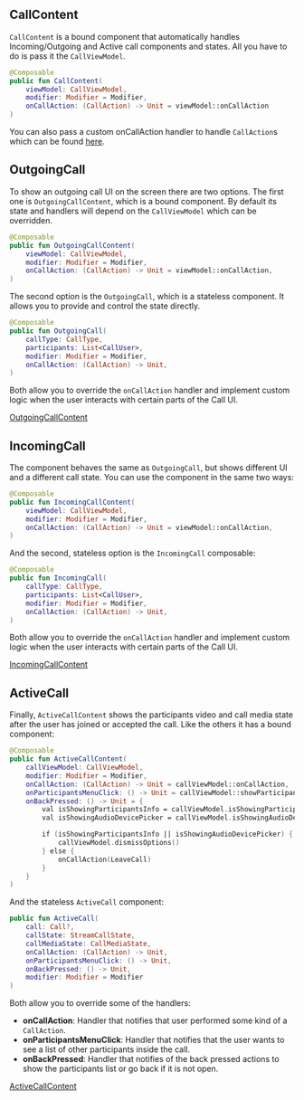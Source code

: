 ## CallContent

`CallContent` is a bound component that automatically handles Incoming/Outgoing and Active call components and states. All you have to do is pass it the `CallViewModel`.

<!-- After https://github.com/GetStream/stream-video-android/pull/110 has been merged in there will be only one onCallAction handler -->
```kotlin
@Composable
public fun CallContent(
    viewModel: CallViewModel,
    modifier: Modifier = Modifier,
    onCallAction: (CallAction) -> Unit = viewModel::onCallAction
)
```

<!-- TODO link call actions -->
You can also pass a custom onCallAction handler to handle `CallAction`s which can be found [here]().

## OutgoingCall

To show an outgoing call UI on the screen there are two options. The first one is `OutgoingCallContent`, which is a bound component. By default its state and handlers will depend on the `CallViewModel` which can be overridden.

```kotlin
@Composable
public fun OutgoingCallContent(
    viewModel: CallViewModel,
    modifier: Modifier = Modifier,
    onCallAction: (CallAction) -> Unit = viewModel::onCallAction,
)
```

The second option is the `OutgoingCall`, which is a stateless component. It allows you to provide and control the state directly.

<!-- After https://github.com/GetStream/stream-video-android/pull/110 has been merged in there will be only one onCallAction handler -->
```kotlin
@Composable
public fun OutgoingCall(
    callType: CallType,
    participants: List<CallUser>,
    modifier: Modifier = Modifier,
    onCallAction: (CallAction) -> Unit,
)
```

Both allow you to override the `onCallAction` handler and implement custom logic when the user interacts with certain parts of the Call UI.

<!-- TODO add some outgoing call image -->
[OutgoingCallContent]()

## IncomingCall

The component behaves the same as `OutgoingCall`, but shows different UI and a different call state. You can use the component in the same two ways:

```kotlin
@Composable
public fun IncomingCallContent(
    viewModel: CallViewModel,
    modifier: Modifier = Modifier,
    onCallAction: (CallAction) -> Unit = viewModel::onCallAction,
)
```

And the second, stateless option is the `IncomingCall` composable:

<!-- After https://github.com/GetStream/stream-video-android/pull/110 has been merged in there will be only one onCallAction handler -->
```kotlin
@Composable
public fun IncomingCall(
    callType: CallType,
    participants: List<CallUser>,
    modifier: Modifier = Modifier,
    onCallAction: (CallAction) -> Unit,
)
```

Both allow you to override the `onCallAction` handler and implement custom logic when the user interacts with certain parts of the Call UI.

<!-- TODO add some incoming call image -->
[IncomingCallContent]()

## ActiveCall

Finally, `ActiveCallContent` shows the participants video and call media state after the user has joined or accepted the call. Like the others it has a bound component:

```kotlin
@Composable
public fun ActiveCallContent(
    callViewModel: CallViewModel,
    modifier: Modifier = Modifier,
    onCallAction: (CallAction) -> Unit = callViewModel::onCallAction,
    onParticipantsMenuClick: () -> Unit = callViewModel::showParticipants,
    onBackPressed: () -> Unit = {
        val isShowingParticipantsInfo = callViewModel.isShowingParticipantsInfo.value
        val isShowingAudioDevicePicker = callViewModel.isShowingAudioDevicePicker.value

        if (isShowingParticipantsInfo || isShowingAudioDevicePicker) {
            callViewModel.dismissOptions()
        } else {
            onCallAction(LeaveCall)
        }
    }
)
```

And the stateless `ActiveCall` component:

```kotlin
public fun ActiveCall(
    call: Call?,
    callState: StreamCallState,
    callMediaState: CallMediaState,
    onCallAction: (CallAction) -> Unit,
    onParticipantsMenuClick: () -> Unit,
    onBackPressed: () -> Unit,
    modifier: Modifier = Modifier
)
```

Both allow you to override some of the handlers:

* **onCallAction**: Handler that notifies that user performed some kind of a `CallAction`.
* **onParticipantsMenuClick**: Handler that notifies that the user wants to see a list of other participants inside the call.
* **onBackPressed**: Handler that notifies of the back pressed actions to show the participants list or go back if it is not open.

<!-- TODO add some active call image -->
[ActiveCallContent]()